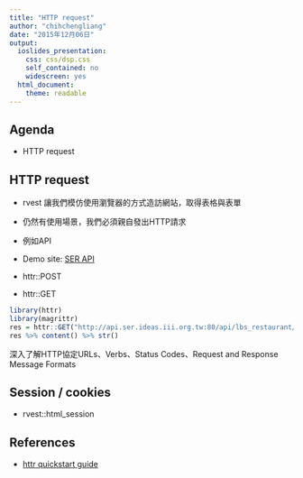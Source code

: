 ```yaml
---
title: "HTTP request"
author: "chihchengliang"
date: "2015年12月06日"
output:
  ioslides_presentation:
    css: css/dsp.css
    self_contained: no
    widescreen: yes
  html_document:
    theme: readable
---
```


## Agenda

- HTTP request


## HTTP request

- rvest 讓我們模仿使用瀏覽器的方式造訪網站，取得表格與表單
- 仍然有使用場景，我們必須親自發出HTTP請求
- 例如API

- Demo site: [SER API](http://api.ser.ideas.iii.org.tw/docs/#!/fb_fanpage_search)

- httr::POST
- httr::GET

```r
library(httr)
library(magrittr)
res = httr::GET("http://api.ser.ideas.iii.org.tw:80/api/lbs_restaurant/restaurant_city_search?city=%E5%8F%B0%E5%8C%97%E5%B8%82&type=%E7%95%B0%E5%9C%8B%E6%96%99%E7%90%86&sort=score&token=api_doc_token")
res %>% content() %>% str()
```

深入了解HTTP協定URLs、Verbs、Status Codes、Request and Response Message Formats

## Session / cookies

- rvest::html_session


## References

- [httr quickstart guide](https://cran.r-project.org/web/packages/httr/vignettes/quickstart.html)